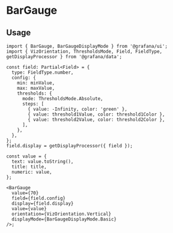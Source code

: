 
<Meta title="MDX|BarGauge" component={BarGauge} />

# BarGauge

## Usage

```tsx
import { BarGauge, BarGaugeDisplayMode } from '@grafana/ui';
import { VizOrientation, ThresholdsMode, Field, FieldType, getDisplayProcessor } from '@grafana/data';

const field: Partial<Field> = {
  type: FieldType.number,
  config: {
    min: minValue,
    max: maxValue,
    thresholds: {
      mode: ThresholdsMode.Absolute,
      steps: [
        { value: -Infinity, color: 'green' },
        { value: threshold1Value, color: threshold1Color },
        { value: threshold2Value, color: threshold2Color },
      ],
    },
  },
};
field.display = getDisplayProcessor({ field });

const value = {
  text: value.toString(),
  title: title,
  numeric: value,
};

<BarGauge
  value={70}
  field={field.config}
  display={field.display}
  value={value}
  orientation={VizOrientation.Vertical}
  displayMode={BarGaugeDisplayMode.Basic}
/>;
```

<ArgTypes of={BarGauge} />
